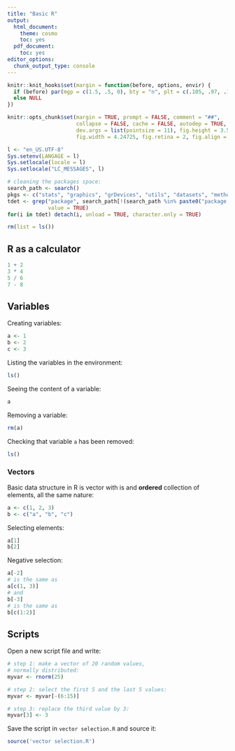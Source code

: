 ```yaml
---
title: "Basic R"
output:
  html_document:
    theme: cosmo
    toc: yes
  pdf_document:
    toc: yes
editor_options: 
  chunk_output_type: console
---
```


<!--
IMAGES:
Insert them with: ![alt text](image.png)
You can also resize them if needed: convert image.png -resize 50% image.png
If you want to center the image, go through HTML code:
<div style="text-align:center"><img src ="image.png"/></div>

REFERENCES:
For references: Put all the bibTeX references in the file "references.bib"
in the current folder and cite the references as @key or [@key] in the text.
Uncomment the bibliography field in the above header and put a "References"
title wherever you want to display the reference list.
-->

```r
knitr::knit_hooks$set(margin = function(before, options, envir) {
  if (before) par(mgp = c(1.5, .5, 0), bty = "n", plt = c(.105, .97, .13, .97))
  else NULL
})

knitr::opts_chunk$set(margin = TRUE, prompt = FALSE, comment = "##",
                      collapse = FALSE, cache = FALSE, autodep = TRUE,
                      dev.args = list(pointsize = 11), fig.height = 3.5,
                      fig.width = 4.24725, fig.retina = 2, fig.align = "center")

l <- "en_US.UTF-8"
Sys.setenv(LANGAGE = l)
Sys.setlocale(locale = l)
Sys.setlocale("LC_MESSAGES", l)

# cleaning the packages space:
search_path <- search()
pkgs <- c("stats", "graphics", "grDevices", "utils", "datasets", "methods", "base")
tdet <- grep("package", search_path[!(search_path %in% paste0("package:", pkgs))],
             value = TRUE)
for(i in tdet) detach(i, unload = TRUE, character.only = TRUE)

rm(list = ls())
```

## R as a calculator

```r
1 + 2
3 * 4
5 / 6
7 - 8
```

## Variables

Creating variables:

```r
a <- 1
b <- 2
c <- 3
```

Listing the variables in the environment:

```r
ls()
```

Seeing the content of a variable:

```r
a
```

Removing a variable:

```r
rm(a)
```

Checking that variable `a` has been removed:

```r
ls()
```

### Vectors

Basic data structure in R is vector with is and **ordered** collection of 
elements, all the same nature:

```r
a <- c(1, 2, 3)
b <- c("a", "b", "c")
```

Selecting elements:
```r
a[1]
b[2]
```

Negative selection:

```r
a[-2]
# is the same as
a[c(1, 3)]
# and
b[-3]
# is the same as
b[c(1:2)]
```

## Scripts

Open a new script file and write:

```r
# step 1: make a vector of 20 random values,
# normally distributed:
myvar <- rnorm(25)

# step 2: select the first 5 and the last 5 values:
myvar <- myvar[-(6:15)]

# step 3: replace the third value by 3:
myvar[3] <- 3
```

Save the script in `vector selection.R` and source it:

```r
source('vector selection.R')
```

